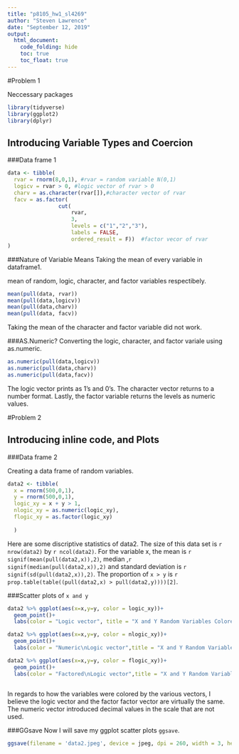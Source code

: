 ```yaml
---
title: "p8105_hw1_sl4269"
author: "Steven Lawrence"
date: "September 12, 2019"
output: 
  html_document:
    code_folding: hide
    toc: true
    toc_float: true
---
```


#Problem 1



Neccessary packages

```r
library(tidyverse)
library(ggplot2)
library(dplyr)
```

## Introducing Variable Types and Coercion 

###Data frame 1

```r
data <- tibble(
  rvar = rnorm(8,0,1), #rvar = random variable N(0,1)
  logicv = rvar > 0, #logic vector of rvar > 0
  charv = as.character(rvar[]),#character vector of rvar
  facv = as.factor(
                cut(
                    rvar, 
                    3,
                    levels = c("1","2","3"), 
                    labels = FALSE, 
                    ordered_result = F))  #factor vecor of rvar 
)
```

###Nature of Variable Means
Taking the mean of every variable in dataframe1. 

mean of random, logic, character, and factor variables respectibely. 
```r
mean(pull(data, rvar))
mean(pull(data,logicv))
mean(pull(data,charv))
mean(pull(data, facv))

```
Taking the mean of the character and factor variable did not work. 

###AS.Numeric?
Converting the logic, character, and factor variale using as.numeric.

```r
as.numeric(pull(data,logicv))
as.numeric(pull(data,charv))
as.numeric(pull(data,facv))
```
The logic vector prints as 1's and 0's.  The character vector returns to a number format. Lastly, the factor variable returns the levels as numeric values. 

#Problem 2

## Introducing inline code, and Plots

###Data frame 2

Creating a data frame of random variables.
```r
data2 <- tibble(
  x = rnorm(500,0,1),
  y = rnorm(500,0,1),
  logic_xy = x + y > 1,
  nlogic_xy = as.numeric(logic_xy),
  flogic_xy = as.factor(logic_xy)
  
  )
```
Here are some discriptive statistics of data2. The size of this data set is `r nrow(data2)` by `r ncol(data2)`. For the variable x, the mean is `r signif(mean(pull(data2,x)),2)`, median ,`r signif(median(pull(data2,x)),2)` and standard deviation is `r signif(sd(pull(data2,x)),2)`. The proportion of `x > y` is `r prop.table(table((pull(data2,x) > pull(data2,y))))[2] `.

###Scatter plots of `x and y`

```r
data2 %>% ggplot(aes(x=x,y=y, color = logic_xy))+
  geom_point()+
  labs(color = "Logic vector", title = "X and Y Random Variables Colored by Logic Vector")

data2 %>% ggplot(aes(x=x,y=y, color = nlogic_xy))+
  geom_point()+
  labs(color = "Numeric\nLogic vector",title = "X and Y Random Variables Colored by Numeric Logic Vector")

data2 %>% ggplot(aes(x=x,y=y, color = flogic_xy))+
  geom_point()+
  labs(color = "Factored\nLogic vector",title = "X and Y Random Variables Colored by Factored Logic Vector")



```
In regards to how the variables were colored by the various vectors, I believe the logic vector and the factor factor vector are virtually the same.  The numeric vector introduced decimal values in the scale that are not used. 

###GGsave
Now I will save my ggplot scatter plots `ggsave`.


```r

ggsave(filename = 'data2.jpeg', device = jpeg, dpi = 260, width = 3, height = 4, scale = 2, units = "in")
```


